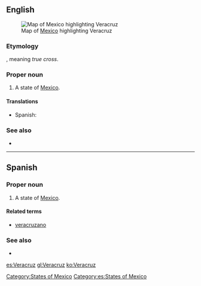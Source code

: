 ==English==
[[File:Mexico map, MX-VER.svg|thumb|Map of [[Mexico]] highlighting Veracruz]]
===Etymology===
{{etyl|es}}, meaning ''true cross''.

===Proper noun===
{{en-proper noun}}

# A state of [[Mexico]].

====Translations====
{{trans-top|state of Mexico}}
*Spanish: {{t+|es|Veracruz|f}}
{{trans-mid}}
{{trans-bottom}}

===See also===
*{{pedialite}}

[[Category:States of Mexico]]

----

==Spanish==

===Proper noun===
{{es-proper noun|f}}

# A state of [[Mexico]].

====Related terms====
*[[veracruzano]]

===See also===
* {{pedialite|lang=es}}

[[Category:es:States of Mexico]]

[[es:Veracruz]]
[[gl:Veracruz]]
[[ko:Veracruz]]